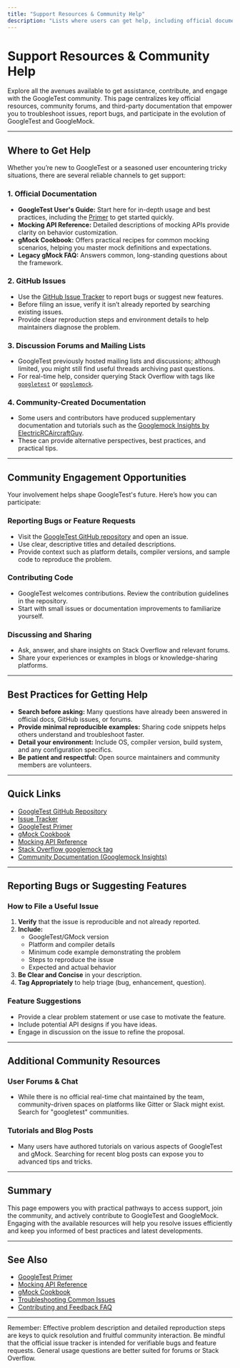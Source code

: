 ```yaml
---
title: "Support Resources & Community Help"
description: "Lists where users can get help, including official documentation, GitHub issues, discussion forums, and notable third-party resources. Highlights community engagement opportunities and locations for reporting bugs or suggesting features."
---
```


# Support Resources & Community Help

Explore all the avenues available to get assistance, contribute, and engage with the GoogleTest community. This page centralizes key official resources, community forums, and third-party documentation that empower you to troubleshoot issues, report bugs, and participate in the evolution of GoogleTest and GoogleMock.

---

## Where to Get Help

Whether you’re new to GoogleTest or a seasoned user encountering tricky situations, there are several reliable channels to get support:

### 1. Official Documentation
- **GoogleTest User's Guide:** Start here for in-depth usage and best practices, including the [Primer](https://google.github.io/googletest/primer.html) to get started quickly.
- **Mocking API Reference:** Detailed descriptions of mocking APIs provide clarity on behavior customization.
- **gMock Cookbook:** Offers practical recipes for common mocking scenarios, helping you master mock definitions and expectations.
- **Legacy gMock FAQ:** Answers common, long-standing questions about the framework.

### 2. GitHub Issues
- Use the [GitHub Issue Tracker](https://github.com/google/googletest/issues) to report bugs or suggest new features.
- Before filing an issue, verify it isn’t already reported by searching existing issues.
- Provide clear reproduction steps and environment details to help maintainers diagnose the problem.

### 3. Discussion Forums and Mailing Lists
- GoogleTest previously hosted mailing lists and discussions; although limited, you might still find useful threads archiving past questions.
- For real-time help, consider querying Stack Overflow with tags like [`googletest`](https://stackoverflow.com/questions/tagged/googletest) or [`googlemock`](https://stackoverflow.com/questions/tagged/googlemock).

### 4. Community-Created Documentation
- Some users and contributors have produced supplementary documentation and tutorials such as the [Googlemock Insights by ElectricRCAircraftGuy](https://github.com/ElectricRCAircraftGuy/eRCaGuy_dotfiles/blob/master/googletest/insights.md).
- These can provide alternative perspectives, best practices, and practical tips.

---

## Community Engagement Opportunities

Your involvement helps shape GoogleTest's future. Here’s how you can participate:

### Reporting Bugs or Feature Requests
- Visit the [GoogleTest GitHub repository](https://github.com/google/googletest) and open an issue.
- Use clear, descriptive titles and detailed descriptions.
- Provide context such as platform details, compiler versions, and sample code to reproduce the problem.

### Contributing Code
- GoogleTest welcomes contributions. Review the contribution guidelines in the repository.
- Start with small issues or documentation improvements to familiarize yourself.

### Discussing and Sharing
- Ask, answer, and share insights on Stack Overflow and relevant forums.
- Share your experiences or examples in blogs or knowledge-sharing platforms.

---

## Best Practices for Getting Help

- **Search before asking:** Many questions have already been answered in official docs, GitHub issues, or forums.
- **Provide minimal reproducible examples:** Sharing code snippets helps others understand and troubleshoot faster.
- **Detail your environment:** Include OS, compiler version, build system, and any configuration specifics.
- **Be patient and respectful:** Open source maintainers and community members are volunteers.

---

## Quick Links
- [GoogleTest GitHub Repository](https://github.com/google/googletest)
- [Issue Tracker](https://github.com/google/googletest/issues)
- [GoogleTest Primer](https://google.github.io/googletest/primer.html)
- [gMock Cookbook](https://google.github.io/googletest/gmock_cook_book.html)
- [Mocking API Reference](https://google.github.io/googletest/api/gmock_ref.html)
- [Stack Overflow googlemock tag](https://stackoverflow.com/questions/tagged/googlemock)
- [Community Documentation (Googlemock Insights)](https://github.com/ElectricRCAircraftGuy/eRCaGuy_dotfiles/blob/master/googletest/insights.md)

---

## Reporting Bugs or Suggesting Features

### How to File a Useful Issue
1. **Verify** that the issue is reproducible and not already reported.
2. **Include:**
   - GoogleTest/GMock version
   - Platform and compiler details
   - Minimum code example demonstrating the problem
   - Steps to reproduce the issue
   - Expected and actual behavior
3. **Be Clear and Concise** in your description.
4. **Tag Appropriately** to help triage (bug, enhancement, question).

### Feature Suggestions
- Provide a clear problem statement or use case to motivate the feature.
- Include potential API designs if you have ideas.
- Engage in discussion on the issue to refine the proposal.

---

## Additional Community Resources

### User Forums & Chat
- While there is no official real-time chat maintained by the team, community-driven spaces on platforms like Gitter or Slack might exist. Search for "googletest" communities.

### Tutorials and Blog Posts
- Many users have authored tutorials on various aspects of GoogleTest and gMock. Searching for recent blog posts can expose you to advanced tips and tricks.

---

## Summary
This page empowers you with practical pathways to access support, join the community, and actively contribute to GoogleTest and GoogleMock. Engaging with the available resources will help you resolve issues efficiently and keep you informed of best practices and latest developments.

---

## See Also
- [GoogleTest Primer](../overview/introduction-value/what-is-googletest.md)
- [Mocking API Reference](../../api-reference/core-apis/mocking.md)
- [gMock Cookbook](../../docs/gmock_cook_book.md)
- [Troubleshooting Common Issues](../../getting-started/validation-troubleshooting/common-issues.md)
- [Contributing and Feedback FAQ](./contributing-faq.md)

---

<Tip>
Remember: Effective problem description and detailed reproduction steps are keys to quick resolution and fruitful community interaction.
</Tip>

<Note>
Be mindful that the official issue tracker is intended for verifiable bugs and feature requests. General usage questions are better suited for forums or Stack Overflow.
</Note>